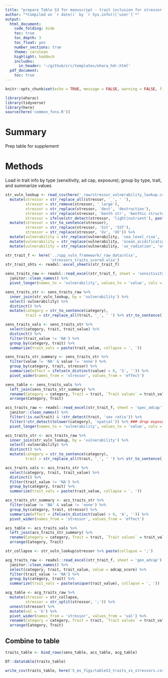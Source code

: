 ```yaml
---
title: "prepare Table S3 for manuscript - trait inclusion for stressor vulnerability"
author: "*Compiled on `r date()` by `r Sys.info()['user']`*"
output: 
  html_document:
    code_folding: hide
    toc: true
    toc_depth: 3
    toc_float: yes
    number_sections: true
    theme: cerulean
    highlight: haddock
    includes: 
      in_header: '~/github/src/templates/ohara_hdr.html'
  pdf_document:
    toc: true
---
```


``` r

knitr::opts_chunk$set(echo = TRUE, message = FALSE, warning = FALSE, fig.height = 4, fig.width = 7)

library(oharac)
library(tidyverse)
library(here)
source(here('common_fxns.R'))

```

# Summary

Prep table for supplement

# Methods

Load in trait info by type (sensitivity, ad cap, exposure); group by type, trait, and summarize values

```r
str_vuln_lookup <- read_csv(here('_raw/stressor_vulnerability_lookup.csv')) %>%
  mutate(stressor = str_replace_all(stressor, '_', ' '),
         stressor = str_remove(stressor, ' large'),
         stressor = str_replace(stressor, 'dest', 'destruction'),
         stressor = str_replace(stressor, 'benth str', 'benthic structures'),
         stressor = ifelse(str_detect(stressor, 'light|nutrient'), paste(stressor, 'pollution'), stressor)) %>%
  mutate(stressor = str_to_sentence(stressor),
         stressor = str_replace(stressor, 'Sst', 'SST'),
         stressor = str_replace(stressor, 'Uv', 'UV')) %>%
  mutate(vulnerability = str_replace(vulnerability, 'sea_level_rise', 'slr')) %>%
  mutate(vulnerability = str_replace(vulnerability, 'ocean_acidification', 'oa')) %>%
  mutate(vulnerability = str_replace(vulnerability, 'uv_radiation', 'uv'))

str_trait_f <- here('../spp_vuln_framework/_raw_data/xlsx',
                    'stressors_traits_scored.xlsx')
str_trait_shts <- readxl::excel_sheets(str_trait_f)

sens_traits_raw <- readxl::read_excel(str_trait_f, sheet = 'sensitivity') %>%
  janitor::clean_names() %>%
  pivot_longer(names_to = 'vulnerability', values_to = 'value', cols = c(-category, -trait, -trait_value)) 

sens_traits_str <- sens_traits_raw %>%
  inner_join(str_vuln_lookup, by = 'vulnerability') %>%
  select(-vulnerability) %>%
  distinct() %>%
  mutate(category = str_to_sentence(category),
         trait = str_replace_all(trait, '_', ' ') %>% str_to_sentence())

sens_traits_vals <- sens_traits_str %>%
  select(category, trait, trait_value) %>%
  distinct() %>%
  filter(trait_value != 'NA') %>%
  group_by(category, trait) %>%
  summarize(trait_vals = paste(trait_value, collapse = ', '))

sens_traits_str_summary <- sens_traits_str %>%
  filter(value != 'NA' & value != 'none') %>%
  group_by(category, trait, stressor) %>%
  summarize(effect = ifelse(n_distinct(value) > 0, 'S', '')) %>%
  pivot_wider(names_from = 'stressor', values_from = 'effect')

sens_table <- sens_traits_vals %>%
  left_join(sens_traits_str_summary) %>%
  rename(Category = category, Trait = trait, `Trait values` = trait_vals) %>%
  arrange(Category, Trait)
```

``` r
acs_traits_raw <- readxl::read_excel(str_trait_f, sheet = 'spec_adcap') %>%
  janitor::clean_names() %>%
  filter(!is.na(trait) & !str_detect(trait, 'sex ratio')) %>%
  filter(!str_detect(tolower(category), 'spatial')) %>% ### drop exposure traits
  pivot_longer(names_to = 'vulnerability', values_to = 'value', cols = c(-category, -trait, -trait_value)) 

acs_traits_str <- acs_traits_raw %>%
  inner_join(str_vuln_lookup, by = 'vulnerability') %>%
  select(-vulnerability) %>%
  distinct() %>%
  mutate(category = str_to_sentence(category),
         trait = str_replace_all(trait, '_', ' ') %>% str_to_sentence())

acs_traits_vals <- acs_traits_str %>%
  select(category, trait, trait_value) %>%
  distinct() %>%
  filter(trait_value != 'NA') %>%
  group_by(category, trait) %>%
  summarize(trait_vals = paste(trait_value, collapse = ', '))

acs_traits_str_summary <- acs_traits_str %>%
  filter(value != 'NA' & value != 'none') %>%
  group_by(category, trait, stressor) %>%
  summarize(effect = ifelse(n_distinct(value) > 0, 'A', '')) %>%
  pivot_wider(names_from = 'stressor', values_from = 'effect')

acs_table <- acs_traits_vals %>%
  left_join(acs_traits_str_summary) %>%
  rename(Category = category, Trait = trait, `Trait values` = trait_vals) %>%
  arrange(Category, Trait)
```

``` r
str_collapse <- str_vuln_lookup$stressor %>% paste(collapse = ';')

acg_traits_raw <- readxl::read_excel(str_trait_f, sheet = 'gen_adcap') %>%
  janitor::clean_names() %>%
  select(category, trait, trait_value, value = adcap_score) %>%
  filter(trait_value != 'NA') %>%
  group_by(category, trait) %>%
  summarize(trait_vals = paste(unique(trait_value), collapse = ', '))

acg_table <- acg_traits_raw %>%
  mutate(stressor = str_collapse,
         stressor = str_split(stressor, ';')) %>%
  unnest(stressor) %>%
  mutate(val = 'G') %>%
  pivot_wider(names_from = 'stressor', values_from = 'val') %>%
  rename(Category = category, Trait = trait, `Trait values` = trait_vals) %>%
  arrange(Category, Trait)
```

## Combine to table

```r
traits_table <- bind_rows(sens_table, acs_table, acg_table)

DT::datatable(traits_table)

write_csv(traits_table, here('5_ms_figs/tableS3_traits_vs_stressors.csv'))
```

